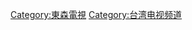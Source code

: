 {{Catnav|頁面分類|...|台灣電視|台灣電視網|東森電視}}

[[Category:東森電視|Category:東森電視]]
[[Category:台湾电视频道|Category:台湾电视频道]]
